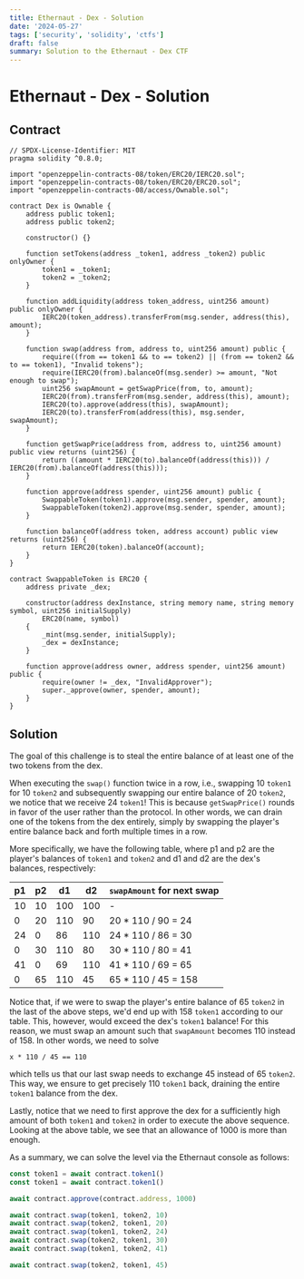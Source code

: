 ```yaml
---
title: Ethernaut - Dex - Solution
date: '2024-05-27'
tags: ['security', 'solidity', 'ctfs']
draft: false
summary: Solution to the Ethernaut - Dex CTF
---
```


# Ethernaut - Dex - Solution

## Contract

```solidity
// SPDX-License-Identifier: MIT
pragma solidity ^0.8.0;

import "openzeppelin-contracts-08/token/ERC20/IERC20.sol";
import "openzeppelin-contracts-08/token/ERC20/ERC20.sol";
import "openzeppelin-contracts-08/access/Ownable.sol";

contract Dex is Ownable {
    address public token1;
    address public token2;

    constructor() {}

    function setTokens(address _token1, address _token2) public onlyOwner {
        token1 = _token1;
        token2 = _token2;
    }

    function addLiquidity(address token_address, uint256 amount) public onlyOwner {
        IERC20(token_address).transferFrom(msg.sender, address(this), amount);
    }

    function swap(address from, address to, uint256 amount) public {
        require((from == token1 && to == token2) || (from == token2 && to == token1), "Invalid tokens");
        require(IERC20(from).balanceOf(msg.sender) >= amount, "Not enough to swap");
        uint256 swapAmount = getSwapPrice(from, to, amount);
        IERC20(from).transferFrom(msg.sender, address(this), amount);
        IERC20(to).approve(address(this), swapAmount);
        IERC20(to).transferFrom(address(this), msg.sender, swapAmount);
    }

    function getSwapPrice(address from, address to, uint256 amount) public view returns (uint256) {
        return ((amount * IERC20(to).balanceOf(address(this))) / IERC20(from).balanceOf(address(this)));
    }

    function approve(address spender, uint256 amount) public {
        SwappableToken(token1).approve(msg.sender, spender, amount);
        SwappableToken(token2).approve(msg.sender, spender, amount);
    }

    function balanceOf(address token, address account) public view returns (uint256) {
        return IERC20(token).balanceOf(account);
    }
}

contract SwappableToken is ERC20 {
    address private _dex;

    constructor(address dexInstance, string memory name, string memory symbol, uint256 initialSupply)
        ERC20(name, symbol)
    {
        _mint(msg.sender, initialSupply);
        _dex = dexInstance;
    }

    function approve(address owner, address spender, uint256 amount) public {
        require(owner != _dex, "InvalidApprover");
        super._approve(owner, spender, amount);
    }
}
```

## Solution

The goal of this challenge is to steal the entire balance of at least one of the two tokens from the dex.

When executing the `swap()` function twice in a row, i.e., swapping 10 `token1` for 10 `token2` and subsequently swapping our entire balance of 20 `token2`, we notice that we receive 24 `token1`!
This is because `getSwapPrice()` rounds in favor of the user rather than the protocol.
In other words, we can drain one of the tokens from the dex entirely, simply by swapping the player's entire balance back and forth multiple times in a row.

More specifically, we have the following table, where p1 and p2 are the player's balances of `token1` and `token2` and d1 and d2 are the dex's balances, respectively:

| p1 | p2 | d1  | d2  | `swapAmount` for next swap |
|----|----|-----|-----|----------------------------|
| 10 | 10 | 100 | 100 | -                          |
|  0 | 20 | 110 |  90 | 20 * 110 / 90 = 24         |
| 24 |  0 |  86 | 110 | 24 * 110 / 86 = 30         |
|  0 | 30 | 110 |  80 | 30 * 110 / 80 = 41         |
| 41 |  0 |  69 | 110 | 41 * 110 / 69 = 65         |
| 0  | 65 | 110 | 45  | 65 * 110 / 45 = 158        | 

Notice that, if we were to swap the player's entire balance of 65 `token2` in the last of the above steps, we'd end up with 158 `token1` according to our table.
This, however, would exceed the dex's `token1` balance!
For this reason, we must swap an amount such that `swapAmount` becomes 110 instead of 158.
In other words, we need to solve

```
x * 110 / 45 == 110
```

which tells us that our last swap needs to exchange 45 instead of 65 `token2`.
This way, we ensure to get precisely 110 `token1` back, draining the entire `token1` balance from the dex.

Lastly, notice that we need to first approve the dex for a sufficiently high amount of both `token1` and `token2` in order to execute the above sequence.
Looking at the above table, we see that an allowance of 1000 is more than enough.

As a summary, we can solve the level via the Ethernaut console as follows:

```javascript
const token1 = await contract.token1()
const token1 = await contract.token1()

await contract.approve(contract.address, 1000)

await contract.swap(token1, token2, 10)
await contract.swap(token2, token1, 20)
await contract.swap(token1, token2, 24)
await contract.swap(token2, token1, 30)
await contract.swap(token1, token2, 41)

await contract.swap(token2, token1, 45)
```
